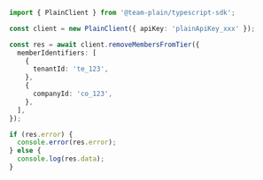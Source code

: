 ```ts
import { PlainClient } from '@team-plain/typescript-sdk';

const client = new PlainClient({ apiKey: 'plainApiKey_xxx' });

const res = await client.removeMembersFromTier({
  memberIdentifiers: [
    {
      tenantId: 'te_123',
    },
    {
      companyId: 'co_123',
    },
  ],
});

if (res.error) {
  console.error(res.error);
} else {
  console.log(res.data);
}
```
